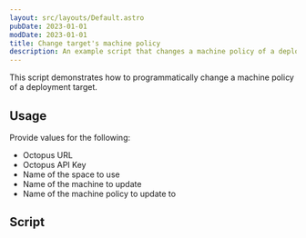 ```yaml
---
layout: src/layouts/Default.astro
pubDate: 2023-01-01
modDate: 2023-01-01
title: Change target's machine policy
description: An example script that changes a machine policy of a deployment target.
---
```


This script demonstrates how to programmatically change a machine policy of a deployment target.

## Usage

Provide values for the following:

- Octopus URL
- Octopus API Key
- Name of the space to use
- Name of the machine to update
- Name of the machine policy to update to

## Script

<ChangeMachinePolicyScripts />
